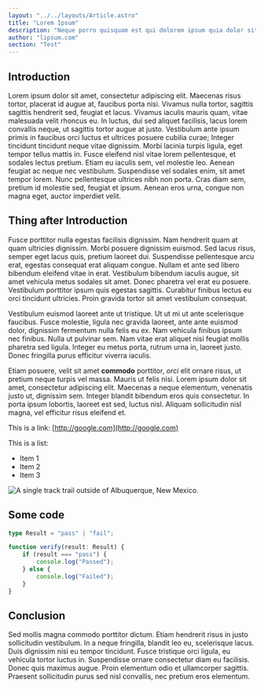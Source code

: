 ```yaml
---
layout: "../../layouts/Article.astro"
title: "Lorem Ipsum"
description: "Neque porro quisquam est qui dolorem ipsum quia dolor sit amet, consectetur, adipisci velit..."
author: "lipsum.com"
section: "Test"
---
```




## Introduction

Lorem ipsum dolor sit amet, consectetur adipiscing elit. Maecenas risus tortor, placerat id augue at, faucibus porta nisi. Vivamus nulla tortor, sagittis sagittis hendrerit sed, feugiat et lacus. Vivamus iaculis mauris quam, vitae malesuada velit rhoncus eu. In luctus, dui sed aliquet facilisis, lacus lorem convallis neque, ut sagittis tortor augue at justo. Vestibulum ante ipsum primis in faucibus orci luctus et ultrices posuere cubilia curae; Integer tincidunt tincidunt neque vitae dignissim. Morbi lacinia turpis ligula, eget tempor tellus mattis in. Fusce eleifend nisl vitae lorem pellentesque, et sodales lectus pretium. Etiam eu iaculis sem, vel molestie leo. Aenean feugiat ac neque nec vestibulum. Suspendisse vel sodales enim, sit amet tempor lorem. Nunc pellentesque ultrices nibh non porta. Cras diam sem, pretium id molestie sed, feugiat et ipsum. Aenean eros urna, congue non magna eget, auctor imperdiet velit.

## Thing after Introduction

Fusce porttitor nulla egestas facilisis dignissim. Nam hendrerit quam at quam ultricies dignissim. Morbi posuere dignissim euismod. Sed lacus risus, semper eget lacus quis, pretium laoreet dui. Suspendisse pellentesque arcu erat, egestas consequat erat aliquam congue. Nullam et ante sed libero bibendum eleifend vitae in erat. Vestibulum bibendum iaculis augue, sit amet vehicula metus sodales sit amet. Donec pharetra vel erat eu posuere. Vestibulum porttitor ipsum quis egestas sagittis. Curabitur finibus lectus eu orci tincidunt ultricies. Proin gravida tortor sit amet vestibulum consequat.

Vestibulum euismod laoreet ante ut tristique. Ut ut mi ut ante scelerisque faucibus. Fusce molestie, ligula nec gravida laoreet, ante ante euismod dolor, dignissim fermentum nulla felis eu ex. Nam vehicula finibus ipsum nec finibus. Nulla ut pulvinar sem. Nam vitae erat aliquet nisi feugiat mollis pharetra sed ligula. Integer eu metus porta, rutrum urna in, laoreet justo. Donec fringilla purus efficitur viverra iaculis.

Etiam posuere, velit sit amet **commodo** porttitor, _orci_ elit ornare risus, ut pretium neque turpis vel massa. Mauris ut felis nisi. Lorem ipsum dolor sit amet, consectetur adipiscing elit. Maecenas a neque elementum, venenatis justo ut, dignissim sem. Integer blandit bibendum eros quis consectetur. In porta ipsum lobortis, laoreet est sed, luctus nisl. Aliquam sollicitudin nisl magna, vel efficitur risus eleifend et.

This is a link: [http://google.com](http://google.com)

This is a list:

-   Item 1
-   Item 2
-   Item 3

![A single track trail outside of Albuquerque, New Mexico.](https://cdn.pixabay.com/photo/2012/08/27/14/19/mountains-55067_1280.png "A single track trail outside of Albuquerque, New Mexico.")

## Some code

```typescript
type Result = "pass" | "fail";

function verify(result: Result) {
	if (result === "pass") {
		console.log("Passed");
	} else {
		console.log("Failed");
	}
}
```

## Conclusion

Sed mollis magna commodo porttitor dictum. Etiam hendrerit risus in justo sollicitudin vestibulum. In a neque fringilla, blandit leo eu, scelerisque lacus. Duis dignissim nisi eu tempor tincidunt. Fusce tristique orci ligula, eu vehicula tortor luctus in. Suspendisse ornare consectetur diam eu facilisis. Donec quis maximus augue. Proin elementum odio et ullamcorper sagittis. Praesent sollicitudin purus sed nisl convallis, nec pretium eros elementum.
